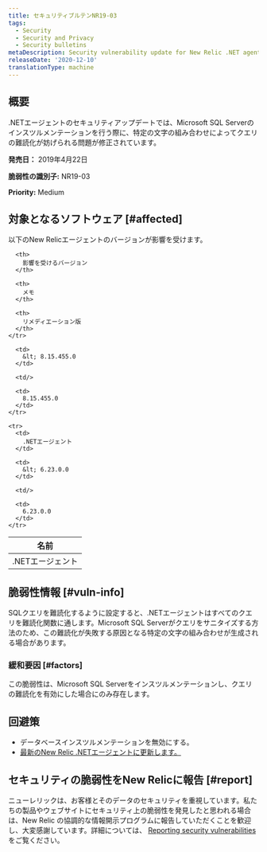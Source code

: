 ```yaml
---
title: セキュリティブルテンNR19-03
tags:
  - Security
  - Security and Privacy
  - Security bulletins
metaDescription: Security vulnerability update for New Relic .NET agent.
releaseDate: '2020-12-10'
translationType: machine
---
```


## 概要

.NETエージェントのセキュリティアップデートでは、Microsoft SQL Serverのインスツルメンテーションを行う際に、特定の文字の組み合わせによってクエリの難読化が妨げられる問題が修正されています。

**発売日：** 2019年4月22日

**脆弱性の識別子:** NR19-03

**Priority:** Medium

## 対象となるソフトウェア [#affected]

以下のNew Relicエージェントのバージョンが影響を受けます。

<table>
  <thead>
    <tr>
      <th>
        名前
      </th>

      <th>
        影響を受けるバージョン
      </th>

      <th>
        メモ
      </th>

      <th>
        リメディエーション版
      </th>
    </tr>
  </thead>

  <tbody>
    <tr>
      <td>
        .NETエージェント
      </td>

      <td>
        &lt; 8.15.455.0
      </td>

      <td/>

      <td>
        8.15.455.0
      </td>
    </tr>

    <tr>
      <td>
        .NETエージェント
      </td>

      <td>
        &lt; 6.23.0.0
      </td>

      <td/>

      <td>
        6.23.0.0
      </td>
    </tr>
  </tbody>
</table>

## 脆弱性情報 [#vuln-info]

SQLクエリを難読化するように設定すると、.NETエージェントはすべてのクエリを難読化関数に通します。Microsoft SQL Serverがクエリをサニタイズする方法のため、この難読化が失敗する原因となる特定の文字の組み合わせが生成される場合があります。

### 緩和要因 [#factors]

この脆弱性は、Microsoft SQL Serverをインスツルメンテーションし、クエリの難読化を有効にした場合にのみ存在します。

## 回避策

* データベースインスツルメンテーションを無効にする。
* [最新のNew Relic .NETエージェントに更新します。](/docs/agents/net-agent/installation/update-net-agent)

## セキュリティの脆弱性をNew Relicに報告 [#report]

ニューレリックは、お客様とそのデータのセキュリティを重視しています。私たちの製品やウェブサイトにセキュリティ上の脆弱性を発見したと思われる場合は、New Relic の協調的な情報開示プログラムに報告していただくことを歓迎し、大変感謝しています。詳細については、 [Reporting security vulnerabilities](/docs/security/new-relic-security/data-privacy/reporting-security-vulnerabilities) をご覧ください。